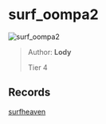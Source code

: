 
# surf_oompa2

![surf_oompa2](https://raw.githubusercontent.com/Sayt123/SurfMapPics/Maps-and-bonuses/csgo/surf_oompa2.jpg)

> Author: **Lody**
>
> Tier 4

## Records

[surfheaven](https://surfheaven.eu/map/surf_oompa2)
